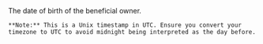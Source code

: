 <ParamField body="Birthday" type="Unix timestamp" required>     
    The date of birth of the beneficial owner.  

    **Note:** This is a Unix timestamp in UTC. Ensure you convert your timezone to UTC to avoid midnight being interpreted as the day before.
</ParamField>